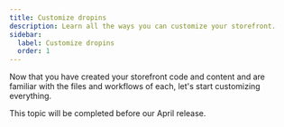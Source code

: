 ```yaml
---
title: Customize dropins
description: Learn all the ways you can customize your storefront.
sidebar:
  label: Customize dropins
  order: 1
---
```



Now that you have created your storefront code and content and are familiar with the files and workflows of each, let's start customizing everything.

<Aside type="soon" title="Coming Soon">
  This topic will be completed before our April release.
</Aside>
